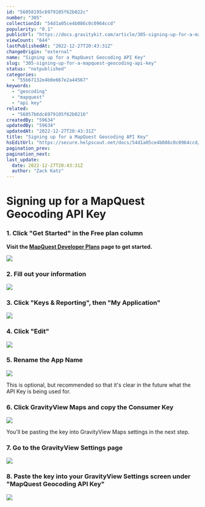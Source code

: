 ```yaml
---
id: "56058195c6979105f62b022c"
number: "305"
collectionId: "54d1a05ce4b086c0c0964ccd"
popularity: "0.1"
publicUrl: "https://docs.gravitykit.com/article/305-signing-up-for-a-mapquest-geocoding-api-key"
viewCount: "644"
lastPublishedAt: "2022-12-27T20:43:31Z"
changeOrigin: "external"
name: "Signing up for a MapQuest Geocoding API Key"
slug: "305-signing-up-for-a-mapquest-geocoding-api-key"
status: "notpublished"
categories: 
  - "55b67132e4b0e667e2a44567"
keywords: 
  - "geocoding"
  - "mapquest"
  - "api key"
related: 
  - "56057b6dc6979105f62b0216"
createdBy: "59634"
updatedBy: "59634"
updatedAt: "2022-12-27T20:43:31Z"
title: "Signing up for a MapQuest Geocoding API Key"
hsEditUrl: "https://secure.helpscout.net/docs/54d1a05ce4b086c0c0964ccd/article/56058195c6979105f62b022c"
pagination_prev: 
pagination_next: 
last_update:
  date: 2022-12-27T20:43:31Z
  author: "Zack Katz"
---
```


# Signing up for a MapQuest Geocoding API Key



### 1. Click "Get Started" in the Free plan column

**Visit the [MapQuest Developer Plans](<https://developer.mapquest.com/plans >) page to get started.**

![](https://www.gravitykit.com/wp-content/uploads/2018/01/click-get-started-in-the-free-plan-column.png?1443201387)

### 2. Fill out your information

![](https://www.gravitykit.com/wp-content/uploads/2018/01/fill-out-your-information.png?1443201390)

### 3. Click "Keys &amp; Reporting", then "My Application"

![](https://www.gravitykit.com/wp-content/uploads/2018/01/click-keys-amp-reporting-then-my-application-.png?1443201392)

### 4. Click "Edit"

![](https://www.gravitykit.com/wp-content/uploads/2018/01/click-edit-.png?1443201392)

### 5. Rename the App Name

![](https://www.gravitykit.com/wp-content/uploads/2018/01/rename-the-app-name.png?1443201393)

This is optional, but recommended so that it's clear in the future what the API Key is being used for.

### 6. Click GravityView Maps and copy the Consumer Key

![](https://www.gravitykit.com/wp-content/uploads/2018/01/click-gravityview-maps-and-copy-the-consumer-key.png?1443201394)

You'll be pasting the key into GravityView Maps settings in the next step.

### 7. Go to the GravityView Settings page

![](https://www.gravitykit.com/wp-content/uploads/2018/01/go-to-the-gravityview-settings-page.png?1443201395)

### 8. Paste the key into your GravityView Settings screen under "MapQuest Geocoding API Key"

![](https://www.gravitykit.com/wp-content/uploads/2018/01/paste-the-key-into-your-gravityview-settings-screen-under-mapquest-geocoding-api-key-.png?1443201396)

